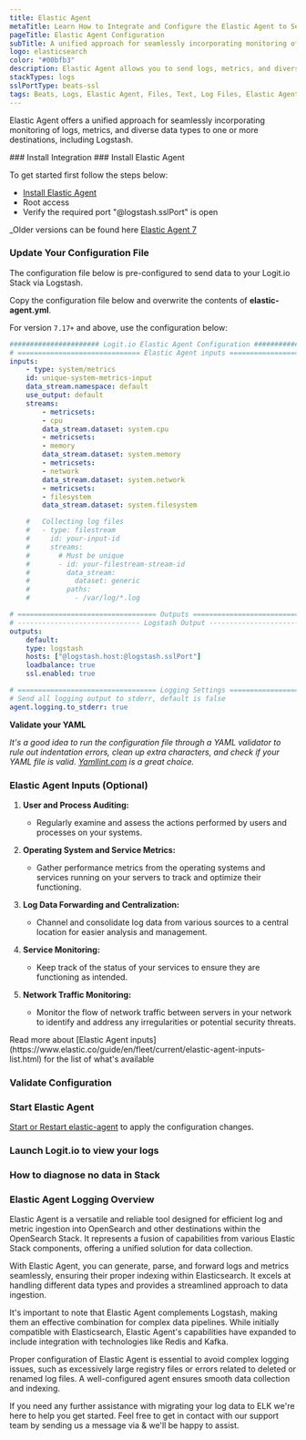 ```yaml
---
title: Elastic Agent
metaTitle: Learn How to Integrate and Configure the Elastic Agent to Send Logs
pageTitle: Elastic Agent Configuration
subTitle: A unified approach for seamlessly incorporating monitoring of logs, metrics, and other data types
logo: elasticsearch
color: "#00bfb3"
description: Elastic Agent allows you to send logs, metrics, and diverse data types to stacks. Configure Elastic Agent to send logs to Logstash or Elasticsearch.
stackTypes: logs
sslPortType: beats-ssl
tags: Beats, Logs, Elastic Agent, Files, Text, Log Files, Elastic Agent
---
```


Elastic Agent offers a unified approach for seamlessly incorporating monitoring of logs, 
metrics, and diverse data types to one or more destinations, including Logstash.

<Steps>
  ### Install Integration
  <InstallIntegration/>
  ### Install Elastic Agent

  To get started first follow the steps below: 

  * [Install Elastic Agent](https://www.elastic.co/guide/en/fleet/current/install-standalone-elastic-agent.html#install-standalone-elastic-agent)
  * Root access
  * Verify the required port "@logstash.sslPort" is open

  _Older versions can be found here [Elastic Agent 7](https://www.elastic.co/guide/en/fleet/7.17/install-standalone-elastic-agent.html#install-standalone-elastic-agent)

  ### Update Your Configuration File

  The configuration file below is pre-configured to send data to your Logit.io Stack via Logstash.
          
  Copy the configuration file below and overwrite the contents of __elastic-agent.yml__.

  For version `7.17+` and above, use the configuration below:

  ```yml copy
  ###################### Logit.io Elastic Agent Configuration ########################
  # ============================== Elastic Agent inputs ==============================
  inputs:
      - type: system/metrics
      id: unique-system-metrics-input
      data_stream.namespace: default
      use_output: default
      streams:
          - metricsets:
          - cpu
          data_stream.dataset: system.cpu
          - metricsets:
          - memory
          data_stream.dataset: system.memory
          - metricsets:
          - network
          data_stream.dataset: system.network
          - metricsets:
          - filesystem
          data_stream.dataset: system.filesystem

      #   Collecting log files
      #   - type: filestream
      #     id: your-input-id
      #     streams:
      #       # Must be unique
      #       - id: your-filestream-stream-id
      #         data_stream:
      #           dataset: generic
      #         paths:
      #           - /var/log/*.log

  # ================================== Outputs ===================================
  # ------------------------------ Logstash Output -------------------------------
  outputs:
      default:
      type: logstash
      hosts: ["@logstash.host:@logstash.sslPort"]
      loadbalance: true
      ssl.enabled: true

  # ================================== Logging Settings ===================================
  # Send all logging output to stderr, default is false
  agent.logging.to_stderr: true
  ```

  __Validate your YAML__

  _It's a good idea to run the configuration file through a YAML validator to rule out indentation errors, 
  clean up extra characters, and check if your YAML file is valid. [Yamllint.com](https://yamllint.com) is a great choice._

  ### Elastic Agent Inputs (Optional)

  1. **User and Process Auditing:**
      - Regularly examine and assess the actions performed by users and processes on your systems.

  2. **Operating System and Service Metrics:**
      - Gather performance metrics from the operating systems and services running on your servers to track and optimize their functioning.

  3. **Log Data Forwarding and Centralization:**
      - Channel and consolidate log data from various sources to a central location for easier analysis and management.

  4. **Service Monitoring:**
      - Keep track of the status of your services to ensure they are functioning as intended.

  5. **Network Traffic Monitoring:**
      - Monitor the flow of network traffic between servers in your network to identify and address any irregularities or potential security threats.


  <Callout type="info">
    Read more about [Elastic Agent inputs](https://www.elastic.co/guide/en/fleet/current/elastic-agent-inputs-list.html) for the list of what's available
  </Callout>

  ### Validate Configuration
  <ValidateBeat beatname="elastic-agent" />

  ### Start Elastic Agent

  [Start or Restart elastic-agent](https://www.elastic.co/guide/en/fleet/7.17/install-standalone-elastic-agent.html#install-standalone-elastic-agent) to apply the configuration changes.

  ### Launch Logit.io to view your logs

  <LaunchStack utmMedium="logs" utmCampaign="elasticagent" source="elasticagent" />

  ### How to diagnose no data in Stack

  <DiagnoseNoData />

</Steps>

### Elastic Agent Logging Overview
Elastic Agent is a versatile and reliable tool designed for efficient log and metric ingestion into OpenSearch and other destinations within the OpenSearch Stack. It represents a fusion of capabilities from various Elastic Stack components, offering a unified solution for data collection.

With Elastic Agent, you can generate, parse, and forward logs and metrics seamlessly, ensuring their proper indexing within Elasticsearch. It excels at handling different data types and provides a streamlined approach to data ingestion.

It's important to note that Elastic Agent complements Logstash, making them an effective combination for complex data pipelines. While initially compatible with Elasticsearch, Elastic Agent's capabilities have expanded to include integration with technologies like Redis and Kafka.

Proper configuration of Elastic Agent is essential to avoid complex logging issues, such as excessively large registry files or errors related to deleted or renamed log files. A well-configured agent ensures smooth data collection and indexing.

If you need any further assistance with migrating your log data to ELK we're here to help you get started. Feel free to get in contact with our support team by sending us a message via <IntercomButton text="live chat" /> & we'll be happy to assist.